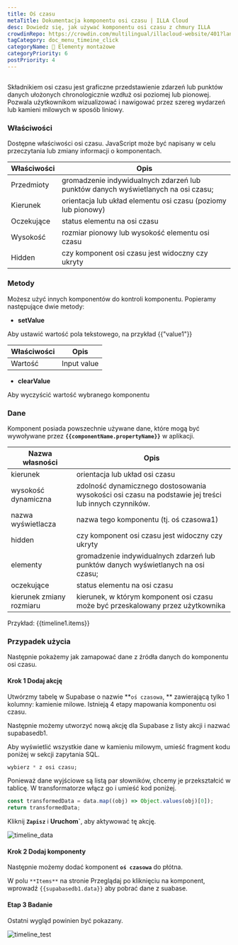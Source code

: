 ```yaml
---
title: Oś czasu
metaTitle: Dokumentacja komponentu osi czasu | ILLA Cloud
desc: Dowiedz się, jak używać komponentu osi czasu z chmury ILLA
crowdinRepo: https://crowdin.com/multilingual/illacloud-website/401?languages=pl&filter=basic&value=0
tagCategory: doc_menu_timeine_click
categoryName: 🧬 Elementy montażowe
categoryPriority: 6
postPriority: 4
---
```


## <h2 hidden>Czym jest oś czasu?</h2>

Składnikiem osi czasu jest graficzne przedstawienie zdarzeń lub punktów danych ułożonych chronologicznie wzdłuż osi poziomej lub pionowej. Pozwala użytkownikom wizualizować i nawigować przez szereg wydarzeń lub kamieni milowych w sposób liniowy.

### Właściwości

Dostępne właściwości osi czasu. JavaScript może być napisany w celu przeczytania lub zmiany informacji o komponentach.

| Właściwości     | Opis                                                                                |
| --------------- | ----------------------------------------------------------------------------------- |
| Przedmioty      | gromadzenie indywidualnych zdarzeń lub punktów danych wyświetlanych na osi czasu;   |
| Kierunek        | orientacja lub układ elementu osi czasu (poziomy lub pionowy)                       |
| Oczekujące      | status elementu na osi czasu                                                        |
| Wysokość        | rozmiar pionowy lub wysokość elementu osi czasu                                     |
| Hidden          | czy komponent osi czasu jest widoczny czy ukryty                                    |

### Metody

Możesz użyć innych komponentów do kontroli komponentu. Popieramy następujące dwie metody:

-   **setValue**

Aby ustawić wartość pola tekstowego, na przykład {{"value1"}}

| Właściwości  | Opis        |
| ------------ | ----------- |
| Wartość      | Input value |

-   **clearValue**

Aby wyczyścić wartość wybranego komponentu

### Dane

Komponent posiada powszechnie używane dane, które mogą być wywoływane przez **`{{componentName.propertyName}}`** w aplikacji.

| Nazwa własności          | Opis                                                                                                       |
| ------------------------ | ---------------------------------------------------------------------------------------------------------- |
| kierunek                 | orientacja lub układ osi czasu                                                                             |
| wysokość dynamiczna      | zdolność dynamicznego dostosowania wysokości osi czasu na podstawie jej treści lub innych czynników.       |
| nazwa wyświetlacza       | nazwa tego komponentu (tj. oś czasowa1)                                                                    |
| hidden                   | czy komponent osi czasu jest widoczny czy ukryty                                                           |
| elementy                 | gromadzenie indywidualnych zdarzeń lub punktów danych wyświetlanych na osi czasu;                          |
| oczekujące               | status elementu na osi czasu                                                                               |
| kierunek zmiany rozmiaru | kierunek, w którym komponent osi czasu może być przeskalowany przez użytkownika                            |

Przykład: {{timeline1.items}}

### Przypadek użycia

Następnie pokażemy jak zamapować dane z źródła danych do komponentu osi czasu.

#### Krok 1 Dodaj akcję

Utwórzmy tabelę w Supabase o nazwie **`oś czasowa`, ** zawierającą tylko 1 kolumny: kamienie milowe. Istnieją 4 etapy mapowania komponentu osi czasu.

Następnie możemy utworzyć nową akcję dla Supabase z listy akcji i nazwać supabasedb1.

Aby wyświetlić wszystkie dane w kamieniu milowym, umieść fragment kodu poniżej w sekcji zapytania SQL.

```sql
wybierz * z osi czasu;
```

Ponieważ dane wyjściowe są listą par słowników, chcemy je przekształcić w tablicę. W transformatorze włącz go i umieść kod poniżej.

```jsx
const transformedData = data.map((obj) => Object.values(obj)[0]);
return transformedData;
```

Kliknij **`Zapisz`** i **Uruchom\`**, aby aktywować tę akcję.

![timeline_data](https://cdn.illacloud.com/official-website/img/official-site/components/timeline_data.jpg)

#### Krok 2 Dodaj komponenty

Następnie możemy dodać komponent **`oś czasowa`** do płótna.

W polu `**Items**` na stronie Przeglądaj po kliknięciu na komponent, wprowadź `{{supabasedb1.data}}` aby pobrać dane z suabase.

#### Etap 3 Badanie

Ostatni wygląd powinien być pokazany.

![timeline_test](https://cdn.illacloud.com/official-website/img/official-site/components/timeline_test.jpg)

